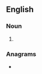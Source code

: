 {{also|Aspies}}
==English==

===Noun===
{{head|en|noun form}}

# {{plural of|aspie|lang=en}}

===Anagrams===
* {{anagrams|en|a=aeipss|asspie|paises|sepias}}